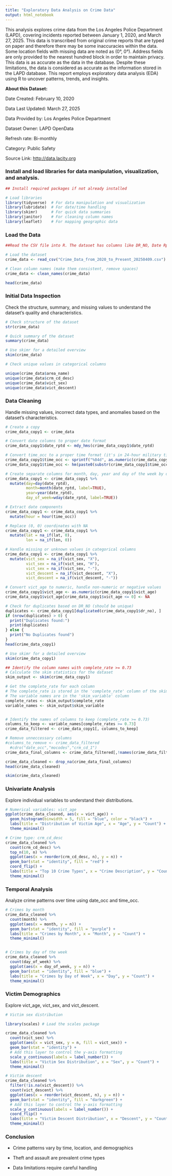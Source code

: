 ---
title: "Exploratory Data Analysis on Crime Data"
output: html_notebook
---

This analysis explores crime data from the Los Angeles Police Department (LAPD), covering incidents reported between January 1, 2020, and March 27, 2025. This data is transcribed from original crime reports that are typed on paper and therefore there may be some inaccuracies within the data. Some location fields with missing data are noted as (0°, 0°). Address fields are only provided to the nearest hundred block in order to maintain privacy. This data is as accurate as the data in the database. Despite these limitations, the data is considered as accurate as the information stored in the LAPD database. This report employs exploratory data analysis (EDA) using R to uncover patterns, trends, and insights.

**About this Dataset:**

Date Created: February 10, 2020

Data Last Updated: March 27, 2025

Data Provided by: Los Angeles Police Department

Dataset Owner: LAPD OpenData

Refresh rate: Bi-monthly

Category: Public Safety

Source Link: <http://data.lacity.org>

### Install and load libraries for data manipulation, visualization, and analysis.

```{r}
## Install required packages if not already installed

# Load libraries
library(tidyverse)  # For data manipulation and visualization
library(lubridate)  # For date/time handling
library(skimr)      # For quick data summaries
library(janitor)    # For cleaning column names
library(leaflet)    # For mapping geographic data
```

### Load the Data

```{r}
##Read the CSV file into R. The dataset has columns like DR_NO, Date Rptd, DATE OCC, AREA NAME, Crm Cd Desc, etc., as described in the documentation.

# Load the dataset
crime_data <- read_csv("Crime_Data_from_2020_to_Present_20250409.csv")

# Clean column names (make them consistent, remove spaces)
crime_data <- clean_names(crime_data)

head(crime_data)
```

### Initial Data Inspection

Check the structure, summary, and missing values to understand the dataset’s quality and characteristics.

```{r}
# Check structure of the dataset
str(crime_data)

# Quick summary of the dataset
summary(crime_data)
```

```{r}
# Use skimr for a detailed overview
skim(crime_data)
```

```{r}

# Check unique values in categorical columns

unique(crime_data$area_name)
unique(crime_data$crm_cd_desc)
unique(crime_data$vict_sex)
unique(crime_data$vict_descent)
```

### Data Cleaning

Handle missing values, incorrect data types, and anomalies based on the dataset’s characteristics.

```{r}
# Create a copy
crime_data_copy1 <- crime_data
```

```{r}
# Convert date columns to proper date format
crime_data_copy1$date_rptd <- mdy_hms(crime_data_copy1$date_rptd)

# Convert time_occ to a proper time format (it's in 24-hour military time as text)
crime_data_copy1$time_occ <- sprintf("%04d", as.numeric(crime_data_copy1$time_occ))  # Pad with zeros
crime_data_copy1$time_occ <- hm(paste0(substr(crime_data_copy1$time_occ, 1, 2), ":", substr(crime_data_copy1$time_occ, 3, 4)))

# Create separate columns for month, day, year and day of the week by date reported
crime_data_copy1 <- crime_data_copy1 %>%
  mutate(day=day(date_rptd),
         month=month(date_rptd, label=TRUE),
         year=year(date_rptd),
         day_of_week=wday(date_rptd, label=TRUE))

# Extract date components
crime_data_copy1 <- crime_data_copy1 %>%
  mutate(hour = hour(time_occ))
```

```{r}
# Replace (0, 0) coordinates with NA
crime_data_copy1 <- crime_data_copy1 %>%
  mutate(lat = na_if(lat, 0),
         lon = na_if(lon, 0))

# Handle missing or unknown values in categorical columns
crime_data_copy1 <- crime_data_copy1 %>%
  mutate(vict_sex = na_if(vict_sex, "X"),
         vict_sex = na_if(vict_sex, "H"),
         vict_sex = na_if(vict_sex, "-"),
         vict_descent = na_if(vict_descent, "X"),
         vict_descent = na_if(vict_descent, "-"))

# Convert vict_age to numeric, handle non-numeric or negative values
crime_data_copy1$vict_age <- as.numeric(crime_data_copy1$vict_age)
crime_data_copy1$vict_age[crime_data_copy1$vict_age <= 0] <- NA

# Check for duplicates based on DR_NO (should be unique)
duplicates <- crime_data_copy1[duplicated(crime_data_copy1$dr_no), ]
if (nrow(duplicates) > 0) {
  print("Duplicates found:")
  print(duplicates)
} else {
  print("No Duplicates found")
}
head(crime_data_copy1)
```

```{r}
# Use skimr for a detailed overview
skim(crime_data_copy1)
```

```{r}
## Identify the column names with complete_rate >= 0.73
# Calculate the skim statistics for the dataset
skim_output <- skim(crime_data_copy1)

# Get the complete_rate for each column
# The complete_rate is stored in the 'complete_rate' column of the skim_df
# The variable names are in the 'skim_variable' column
complete_rates <- skim_output$complete_rate
variable_names <- skim_output$skim_variable


# Identify the names of columns to keep (complete_rate >= 0.73)
columns_to_keep <- variable_names[complete_rates >= 0.73]
crime_data_filtered <- crime_data_copy1[, columns_to_keep]

# Remove unneccessary columns
#columns_to_remove <- crime_data_filtered
  #cdro("date_occ","mocodes","crm_cd_1")
crime_data_final_columns <- crime_data_filtered[,!names(crime_data_filtered) %in% c("date_occ","mocodes","crm_cd_1")]

crime_data_cleaned <- drop_na(crime_data_final_columns)
head(crime_data_cleaned)
```

```{r}
skim(crime_data_cleaned)
```

### Univariate Analysis

Explore individual variables to understand their distributions.

```{r}
# Numerical variables: vict_age
ggplot(crime_data_cleaned, aes(x = vict_age)) +
  geom_histogram(binwidth = 5, fill = "blue", color = "black") +
  labs(title = "Distribution of Victim Age", x = "Age", y = "Count") +
  theme_minimal()

# Crime type: crm_cd_desc
crime_data_cleaned %>%
  count(crm_cd_desc) %>%
  top_n(10, n) %>%
  ggplot(aes(x = reorder(crm_cd_desc, n), y = n)) +
  geom_bar(stat = "identity", fill = "red") +
  coord_flip() +
  labs(title = "Top 10 Crime Types", x = "Crime Description", y = "Count") +
  theme_minimal()

```

### Temporal Analysis

Analyze crime patterns over time using date_occ and time_occ.

```{r}
# Crimes by month
crime_data_cleaned %>%
  count(month) %>%
  ggplot(aes(x = month, y = n)) +
  geom_bar(stat = "identity", fill = "purple") +
  labs(title = "Crimes by Month", x = "Month", y = "Count") +
  theme_minimal()


# Crimes by day of the week
crime_data_cleaned %>%
  count(day_of_week) %>%
  ggplot(aes(x = day_of_week, y = n)) +
  geom_bar(stat = "identity", fill = "blue") +
  labs(title = "Crimes by Day of Week", x = "Day", y = "Count") +
  theme_minimal()

```

### Victim Demographics

Explore vict_age, vict_sex, and vict_descent.

```{r}
# Victim sex distribution

library(scales) # Load the scales package

crime_data_cleaned %>%
  count(vict_sex) %>%
  ggplot(aes(x = vict_sex, y = n, fill = vict_sex)) +
  geom_bar(stat = "identity") +
  # Add this layer to control the y-axis formatting
  scale_y_continuous(labels = label_number()) +
  labs(title = "Victim Sex Distribution", x = "Sex", y = "Count") +
  theme_minimal()

# Victim descent
crime_data_cleaned %>%
  filter(!is.na(vict_descent)) %>%
  count(vict_descent) %>%
  ggplot(aes(x = reorder(vict_descent, n), y = n)) +
  geom_bar(stat = "identity", fill = "darkgreen") +
  # Add this layer to control the y-axis formatting
  scale_y_continuous(labels = label_number()) +
  coord_flip() +
  labs(title = "Victim Descent Distribution", x = "Descent", y = "Count") +
  theme_minimal()
```

### Conclusion

-   Crime patterns vary by time, location, and demographics

-   Theft and assault are prevalent crime types

-   Data limitations require careful handling
